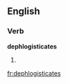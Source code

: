 
==English==

===Verb===
'''dephlogisticates'''

# {{third-person singular of|[[dephlogisticate]]}}

[[fr:dephlogisticates]]